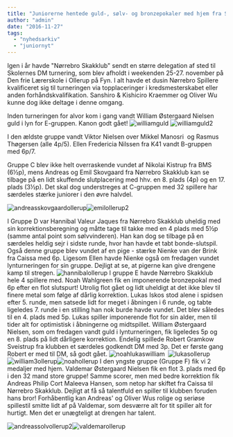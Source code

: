 ```yaml
---
title: "Juniorerne hentede guld-, sølv- og bronzepokaler med hjem fra Skole Skak DM på Fyn"
author: "admin"
date: "2016-11-27"
tags: 
  - "nyhedsarkiv"
  - "juniornyt"
---
```


Igen i år havde "Nørrebro Skakklub" sendt en større delegation af sted til Skolernes DM turnering, som blev afholdt i weekenden 25-27. november på Den frie Lærerskole i Ollerup på Fyn. I alt havde et dusin Nørrebro Spillere kvalificeret sig til turneringen via topplaceringer i kredsmesterskabet eller anden forhåndskvalifikation. Sanshiro & Kishiciro Kraemmer og Oliver Wu kunne dog ikke deltage i denne omgang.

Inden turneringen for alvor kom i gang vandt William Østergaard Nielsen guld i lyn for E-gruppen. Kanon godt gået! ![williamguld](/images/WilliamGuld-300x200.jpg) ![williamguld2](/images/WilliamGuld2-300x200.jpg)

I den ældste gruppe vandt Viktor Nielsen over Mikkel Manosri  og Rasmus Thøgersen (alle 4p/5). Ellen Fredericia Nilssen fra K41 vandt B-gruppen med 6p/7.

Gruppe C blev ikke helt overraskende vundet af Nikolai Kistrup fra BMS (6½p), mens Andreas og Emil Skovgaard fra Nørrebro Skakklub kan se tilbage på en lidt skuffende slutplacering med hhv. en 8. plads (4p) og en 17. plads (3½p). Det skal dog understreges at C-gruppen med 32 spillere har særdeles stærke juniorer i den øvre halvdel.

![andreasskovgaardollerup](/images/AndreasSkovgaardOllerup-300x200.jpg)![emilollerup2](/images/EmilOllerup2-150x150.jpg)

I Gruppe D var Hannibal Valeur Jaques fra Nørrebro Skakklub uheldig med sin korrektionsberegning og måtte tage til takke med en 4 plads med 5½p (samme antal point som sølvvinderen). Han kan dog se tilbage på en særdeles heldig sejr i sidste runde, hvor han havde et tabt bonde-slutspil. Også denne gruppe blev vundet af en pige - stærke Nienke van der Brink fra Caissa med 6p. Ligesom Ellen havde Nienke også om fredagen vundet lynturneringen for sin gruppe. Dejligt at se, at pigerne kan give drengene kamp til stregen. ![hannibalollerup](/images/HannibalOllerup-300x200.jpg) I gruppe E havde Nørrebro Skakklub hele 4 spillere med. Noah Wahlgreen fik en imponerende bronzepokal med 6p efter en flot slutspurt! Utrolig flot gået og lidt uheldigt at det ikke blev til finere metal som følge af dårlig korrektion. Lukas Iskos stod alene i spidsen efter 5. runde, men satsede lidt for meget i åbningen i 6 runde, og tabte ligeledes 7. runde i en stilling han nok burde havde vundet. Det blev således til en 4. plads med 5p. Lukas spiller imponerende flot for sin alder, men til tider alt for optimistisk i åbningerne og midtspillet. William Østergaard Nielsen, som om fredagen vandt guld i lynturneringen, fik ligeledes 5p og en 8. plads på lidt dårligere korrektion. Endelig spillede Robert Gramkow Sveistrup fra klubben et særdeles godkendt DM med 3p. Det er første gang Robert er med til DM, så godt gået. ![noahlukaswilliam](/images/NoahLukasWilliam-300x200.jpg)  ![lukasollerup](/images/LukasOllerup-300x200.jpg)  ![william3ollerup](/images/William3Ollerup-300x200.jpg)![noahollerup](/images/NoahOllerup-300x200.jpg) I den yngste gruppe (Gruppe F) fik vi 2 medaljer med hjem. Valdemar Østergaard Nielsen fik en flot 3. plads med 6p i den 32 mand store gruppe! Samme scorer, men med bedre korrektion fik Andreas Philip Cort Maleeva Hansen, som netop har skiftet fra Caissa til Nørrebro Skakklub. Dejligt at få så talentfuld en spiller til klubben foruden hans bror! Forhåbentlig kan Andreas' og Oliver Wus rolige og seriøse spillestil smitte lidt af på Valdemar, som desværre alt for tit spiller alt for hurtigt. Men det er unægteligt at drengen har talent.

![andreassolvollerup2](/images/andreassølvOllerup2-300x200.jpg)![valdemarollerup](/images/ValdemarOllerup.jpg)
